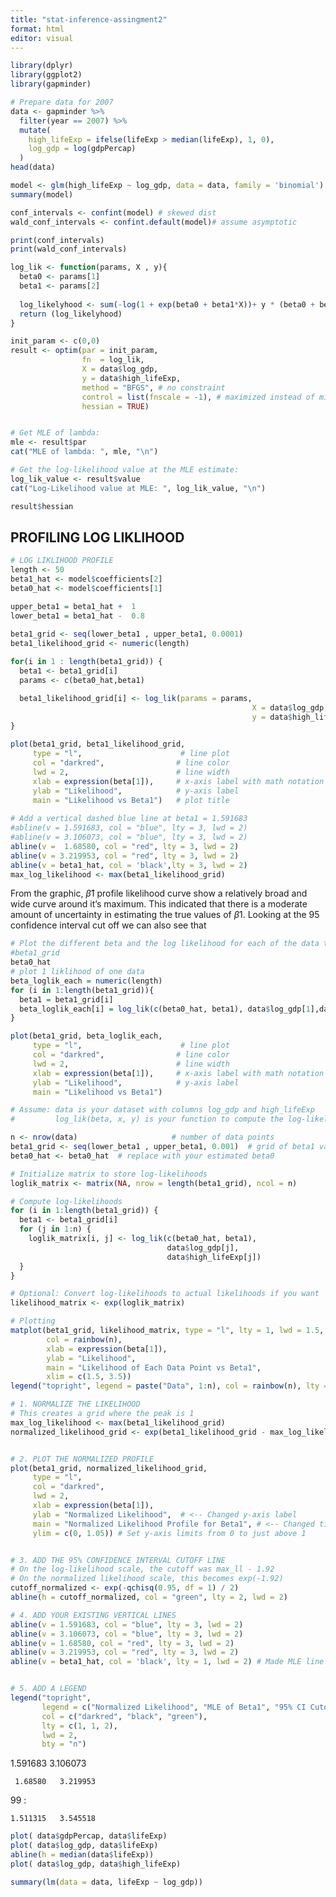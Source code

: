 ```yaml
---
title: "stat-inference-assingment2"
format: html
editor: visual
---
```


```r
library(dplyr)
library(ggplot2)
library(gapminder)

# Prepare data for 2007
data <- gapminder %>%
  filter(year == 2007) %>%
  mutate(
    high_lifeExp = ifelse(lifeExp > median(lifeExp), 1, 0),
    log_gdp = log(gdpPercap)
  )
head(data)
```

```r
model <- glm(high_lifeExp ~ log_gdp, data = data, family = 'binomial')
summary(model)

conf_intervals <- confint(model) # skewed dist
wald_conf_intervals <- confint.default(model)# assume asymptotic

print(conf_intervals)
print(wald_conf_intervals)

```

```r

log_lik <- function(params, X , y){
  beta0 <- params[1]
  beta1 <- params[2]
  
  log_likelyhood <- sum(-log(1 + exp(beta0 + beta1*X))+ y * (beta0 + beta1*X))
  return (log_likelyhood)
}

init_param <- c(0,0)
result <- optim(par = init_param, 
                fn  = log_lik,
                X = data$log_gdp,
                y = data$high_lifeExp,
                method = "BFGS", # no constraint
                control = list(fnscale = -1), # maximized instead of minimized
                hessian = TRUE)


# Get MLE of lambda:
mle <- result$par
cat("MLE of lambda: ", mle, "\n")

# Get the log-likelihood value at the MLE estimate:
log_lik_value <- result$value
cat("Log-Likelihood value at MLE: ", log_lik_value, "\n")

```

```r
result$hessian
```

## PROFILING LOG LIKLIHOOD

```r

# LOG LIKLIHOOD PROFILE
length <- 50
beta1_hat <- model$coefficients[2]
beta0_hat <- model$coefficients[1]

upper_beta1 = beta1_hat +  1
lower_beta1 = beta1_hat -  0.8
  
beta1_grid <- seq(lower_beta1 , upper_beta1, 0.0001)
beta1_likelihood_grid <- numeric(length)

for(i in 1 : length(beta1_grid)) {
  beta1 <- beta1_grid[i]
  params <- c(beta0_hat,beta1)

  beta1_likelihood_grid[i] <- log_lik(params = params,
                                                      X = data$log_gdp,
                                                      y = data$high_lifeExp)
}

plot(beta1_grid, beta1_likelihood_grid, 
     type = "l",                      # line plot
     col = "darkred",                # line color
     lwd = 2,                        # line width
     xlab = expression(beta[1]),     # x-axis label with math notation
     ylab = "Likelihood",            # y-axis label
     main = "Likelihood vs Beta1")   # plot title
 
# Add a vertical dashed blue line at beta1 = 1.591683
#abline(v = 1.591683, col = "blue", lty = 3, lwd = 2)
#abline(v = 3.106073, col = "blue", lty = 3, lwd = 2)
abline(v =  1.68580, col = "red", lty = 3, lwd = 2)
abline(v = 3.219953, col = "red", lty = 3, lwd = 2)
abline(v = beta1_hat, col = 'black',lty = 3, lwd = 2)
max_log_likelihood <- max(beta1_likelihood_grid)


```

From the graphic, $\hat\beta1$ profile likelihood curve show a relatively broad and wide curve around it's maximum. This indicated that there is a moderate amount of uncertainty in estimating the true values of $\beta1$. Looking at the 95 confidence interval cut off we can also see that

```r
# Plot the different beta and the log likelihood for each of the data that we have
#beta1_grid
beta0_hat
# plot 1 liklihood of one data
beta_loglik_each = numeric(length)
for (i in 1:length(beta1_grid)){
  beta1 = beta1_grid[i]
  beta_loglik_each[i] = log_lik(c(beta0_hat, beta1), data$log_gdp[1],data$high_lifeExp[1])
}

plot(beta1_grid, beta_loglik_each, 
     type = "l",                      # line plot
     col = "darkred",                # line color
     lwd = 2,                        # line width
     xlab = expression(beta[1]),     # x-axis label with math notation
     ylab = "Likelihood",            # y-axis label
     main = "Likelihood vs Beta1") 


```

```r
# Assume: data is your dataset with columns log_gdp and high_lifeExp
#         log_lik(beta, x, y) is your function to compute the log-likelihood for one point

n <- nrow(data)                     # number of data points
beta1_grid <- seq(lower_beta1 , upper_beta1, 0.001)  # grid of beta1 values
beta0_hat <- beta0_hat  # replace with your estimated beta0

# Initialize matrix to store log-likelihoods
loglik_matrix <- matrix(NA, nrow = length(beta1_grid), ncol = n)

# Compute log-likelihoods
for (i in 1:length(beta1_grid)) {
  beta1 <- beta1_grid[i]
  for (j in 1:n) {
    loglik_matrix[i, j] <- log_lik(c(beta0_hat, beta1), 
                                   data$log_gdp[j], 
                                   data$high_lifeExp[j])
  }
}

# Optional: Convert log-likelihoods to actual likelihoods if you want
likelihood_matrix <- exp(loglik_matrix)

# Plotting
matplot(beta1_grid, likelihood_matrix, type = "l", lty = 1, lwd = 1.5,
        col = rainbow(n),
        xlab = expression(beta[1]),
        ylab = "Likelihood",
        main = "Likelihood of Each Data Point vs Beta1",
        xlim = c(1.5, 3.5))
legend("topright", legend = paste("Data", 1:n), col = rainbow(n), lty = 1, cex = 0.6)

```

```r

# 1. NORMALIZE THE LIKELIHOOD
# This creates a grid where the peak is 1
max_log_likelihood <- max(beta1_likelihood_grid)
normalized_likelihood_grid <- exp(beta1_likelihood_grid - max_log_likelihood)


# 2. PLOT THE NORMALIZED PROFILE
plot(beta1_grid, normalized_likelihood_grid,
     type = "l",
     col = "darkred",
     lwd = 2,
     xlab = expression(beta[1]),
     ylab = "Normalized Likelihood",  # <-- Changed y-axis label
     main = "Normalized Likelihood Profile for Beta1", # <-- Changed title
     ylim = c(0, 1.05)) # Set y-axis limits from 0 to just above 1


# 3. ADD THE 95% CONFIDENCE INTERVAL CUTOFF LINE
# On the log-likelihood scale, the cutoff was max_ll - 1.92
# On the normalized likelihood scale, this becomes exp(-1.92)
cutoff_normalized <- exp(-qchisq(0.95, df = 1) / 2)
abline(h = cutoff_normalized, col = "green", lty = 2, lwd = 2)

# 4. ADD YOUR EXISTING VERTICAL LINES
abline(v = 1.591683, col = "blue", lty = 3, lwd = 2)
abline(v = 3.106073, col = "blue", lty = 3, lwd = 2)
abline(v = 1.68580, col = "red", lty = 3, lwd = 2)
abline(v = 3.219953, col = "red", lty = 3, lwd = 2)
abline(v = beta1_hat, col = 'black', lty = 1, lwd = 2) # Made MLE line solid


# 5. ADD A LEGEND
legend("topright",
       legend = c("Normalized Likelihood", "MLE of Beta1", "95% CI Cutoff"),
       col = c("darkred", "black", "green"),
       lty = c(1, 1, 2),
       lwd = 2,
       bty = "n")
```

1.591683 3.106073

```         
 1.68580   3.219953
```

99 :

```         
1.511315   3.545518
```

```r
plot( data$gdpPercap, data$lifeExp)
plot( data$log_gdp, data$lifeExp)
abline(h = median(data$lifeExp))
plot( data$log_gdp, data$high_lifeExp)


```

```r
summary(lm(data = data, lifeExp ~ log_gdp))
```
